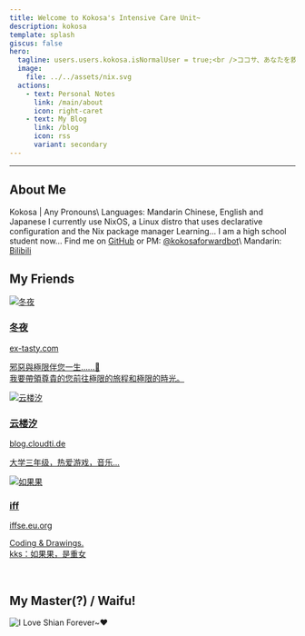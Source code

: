 ```yaml
---
title: Welcome to Kokosa's Intensive Care Unit~
description: kokosa
template: splash
giscus: false
hero:
  tagline: users.users.kokosa.isNormalUser = true;<br />ココサ、あなたを救♥助します……です?
  image:
    file: ../../assets/nix.svg
  actions:
    - text: Personal Notes
      link: /main/about
      icon: right-caret
    - text: My Blog
      link: /blog
      icon: rss
      variant: secondary
---
```



---

## About Me

<CardGrid stagger>
  <Card title="Who I Am" icon="seti:bazel">
      Kokosa | Any Pronouns\
      Languages: Mandarin Chinese, English and Japanese
  </Card>
  <Card title="What I'm Using" icon="nix">
      I currently use NixOS, a Linux distro that uses declarative configuration and the Nix package manager
  </Card>
  <Card title="What I'm Doing" icon="vercel">
      Learning... I am a high school student now...
  </Card>
  <Card title="Contact Me" icon="comment-alt">
    Find me on <a href="https://github.com/hatanokokosa" target="_blank" rel="noopener noreferrer">GitHub</a> or PM: <a href="https://t.me/kokosaforwardbot" target="_blank" rel="noopener noreferrer">@kokosaforwardbot</a>\
    Mandarin: <a href="https://space.bilibili.com/3546660854565061" target="_blank" rel="noopener noreferrer">Bilibili</a>
  </Card>
</CardGrid>

<br />

## My Friends

<CardGrid stagger>

  <a href="https://ex-tasty.com/" class="friend-card" target="_blank" rel="noopener noreferrer">
    <div class="friend-avatar-container">
      <img src="/friends/chisato.webp" alt="冬夜" class="friend-avatar" />
    </div>
    <div class="friend-info">
      <h3>冬夜</h3>
      <div class="friend-url">ex-tasty.com</div>
      <p>邪惡與極限伴您一生……🥰<br />我要帶領尊貴的您前往極限的旅程和極限的時光。</p>
    </div>
  </a>

  <a href="https://blog.cloudti.de/" class="friend-card" target="_blank" rel="noopener noreferrer">
    <div class="friend-avatar-container">
      <img src="/friends/xi.webp" alt="云楼汐" class="friend-avatar" />
    </div>
    <div class="friend-info">
      <h3>云楼汐</h3>
      <div class="friend-url">blog.cloudti.de</div>
      <p>大学三年级，热爱游戏，音乐...</p>
    </div>
  </a>

  <a href="https://iffse.eu.org/" class="friend-card" target="_blank" rel="noopener noreferrer">
    <div class="friend-avatar-container">
      <img src="/friends/iff.webp" alt="如果果" class="friend-avatar" />
    </div>
    <div class="friend-info">
      <h3>iff</h3>
      <div class="friend-url">iffse.eu.org</div>
      <p>Coding & Drawings.<br />kks：如果果，是重女</p>
    </div>
  </a>

</CardGrid>

<br />

## My Master(?) / Waifu!

![I Love Shian Forever~♥ ](/images/shian.webp)